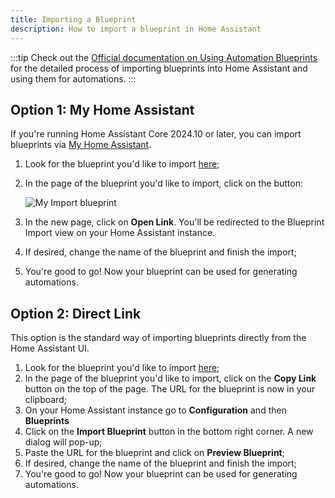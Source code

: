 ```yaml
---
title: Importing a Blueprint
description: How to import a blueprint in Home Assistant
---
```


:::tip
Check out the [Official documentation on Using Automation Blueprints](https://www.home-assistant.io/docs/automation/using_blueprints/) for the detailed process of importing blueprints into Home Assistant and using them for automations.
:::

## Option 1: My Home Assistant

If you're running Home Assistant Core 2024.10 or later, you can import blueprints via [My Home Assistant](https://www.home-assistant.io/integrations/my/).

1. Look for the blueprint you'd like to import [here](blueprints);
2. In the page of the blueprint you'd like to import, click on the button:

   ![My Import blueprint](https://my.home-assistant.io/badges/blueprint_import.svg)

3. In the new page, click on **Open Link**. You'll be redirected to the Blueprint Import view on your Home Assistant instance.
4. If desired, change the name of the blueprint and finish the import;
5. You're good to go! Now your blueprint can be used for generating automations.

## Option 2: Direct Link

This option is the standard way of importing blueprints directly from the Home Assistant UI.

1. Look for the blueprint you'd like to import [here](blueprints);
2. In the page of the blueprint you'd like to import, click on the **Copy Link** button on the top of the page. The URL for the blueprint is now in your clipboard;
3. On your Home Assistant instance go to **Configuration** and then **Blueprints**
4. Click on the **Import Blueprint** button in the bottom right corner. A new dialog will pop-up;
5. Paste the URL for the blueprint and click on **Preview Blueprint**;
6. If desired, change the name of the blueprint and finish the import;
7. You're good to go! Now your blueprint can be used for generating automations.
